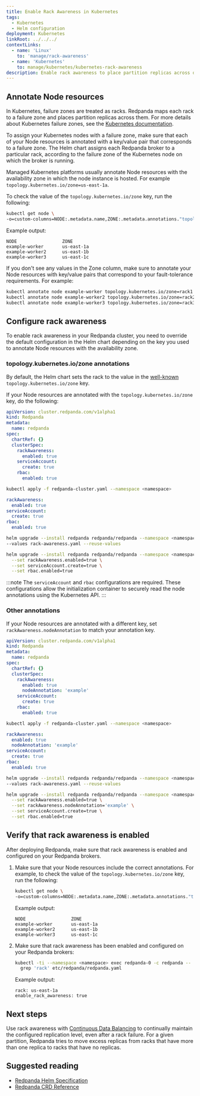 ```yaml
---
title: Enable Rack Awareness in Kubernetes
tags:
  - Kubernetes
  - Helm configuration
deployment: Kubernetes
linkRoot: ../../../
contextLinks:
  - name: 'Linux'
    to: 'manage/rack-awareness'
  - name: 'Kubernetes'
    to: manage/kubernetes/kubernetes-rack-awareness
description: Enable rack awareness to place partition replicas across different failure zones.
---
```


<head>
    <meta name="title" content="Enable Rack Awareness in Kubernetes | Redpanda Docs"/>
    <meta name="description" content="Enable rack awareness to place partition replicas across different failure zones."/>
    <link rel="canonical" href="https://docs.redpanda.com/docs/manage/kubernetes/kubernetes-rack-awareness/" />
</head>



<ContextLink frontmatter={frontMatter}
/>

<AboutRackAwareness/>

## Annotate Node resources

In Kubernetes, failure zones are treated as racks. Redpanda maps each rack to a failure zone and places partition replicas across them. For more details about Kubernetes failure zones, see the [Kubernetes documentation](https://kubernetes.io/docs/setup/best-practices/multiple-zones/).

To assign your Kubernetes nodes with a failure zone, make sure that each of your Node resources is annotated with a key/value pair that corresponds to a failure zone. The Helm chart assigns each Redpanda broker to a particular rack, according to the failure zone of the Kubernetes node on which the broker is running.

Managed Kubernetes platforms usually annotate Node resources with the availability zone in which the node instance is hosted. For example `topology.kubernetes.io/zone=us-east-1a`.

To check the value of the `topology.kubernetes.io/zone` key, run the following:

```bash
kubectl get node \
-o=custom-columns=NODE:.metadata.name,ZONE:.metadata.annotations."topology\.kubernetes\.io/zone"
```

Example output:

```text-no-copy
NODE                 ZONE
example-worker       us-east-1a
example-worker2      us-east-1b
example-worker3      us-east-1c
```

If you don't see any values in the Zone column, make sure to annotate your Node resources with key/value pairs that correspond to your fault-tolerance requirements. For example:

```bash
kubectl annotate node example-worker topology.kubernetes.io/zone=rack1
kubectl annotate node example-worker2 topology.kubernetes.io/zone=rack2
kubectl annotate node example-worker3 topology.kubernetes.io/zone=rack3
```

## Configure rack awareness

To enable rack awareness in your Redpanda cluster, you need to override the default configuration in the Helm chart depending on the key you used to annotate Node resources with the availability zone.

### topology.kubernetes.io/zone annotations

By default, the Helm chart sets the rack to the value in the [well-known](https://kubernetes.io/docs/reference/labels-annotations-taints/#topologykubernetesiozone) `topology.kubernetes.io/zone` key.

If your Node resources are annotated with the `topology.kubernetes.io/zone` key, do the following:

<Tabs groupId="kubernetes-tool">
<TabItem value="operator" label="Helm + Operator">

```yaml title="redpanda-cluster.yaml"
apiVersion: cluster.redpanda.com/v1alpha1
kind: Redpanda
metadata:
  name: redpanda
spec:
  chartRef: {}
  clusterSpec:
    rackAwareness:
      enabled: true
    serviceAccount:
      create: true
    rbac:
      enabled: true
```

```bash
kubectl apply -f redpanda-cluster.yaml --namespace <namespace>
```


</TabItem>
<TabItem value="helm" label="Helm">
<Tabs groupId="helm-config">
<TabItem value="values" label="--values">

```yaml title="rack-awareness.yaml"
rackAwareness:
  enabled: true
serviceAccount:
  create: true
rbac:
  enabled: true
```

```bash
helm upgrade --install redpanda redpanda/redpanda --namespace <namespace> --create-namespace \
--values rack-awareness.yaml --reuse-values
```

</TabItem>
<TabItem value="flags" label="--set">

```bash
helm upgrade --install redpanda redpanda/redpanda --namespace <namespace> --create-namespace \
  --set rackAwareness.enabled=true \
  --set serviceAccount.create=true \
  --set rbac.enabled=true
```

</TabItem>
</Tabs>
</TabItem>
</Tabs>

:::note
The `serviceAccount` and `rbac` configurations are required. These configurations allow the initialization container to securely read the node annotations using the Kubernetes API.
:::

### Other annotations

If your Node resources are annotated with a different key, set `rackAwareness.nodeAnnotation` to match your annotation key.

<Tabs groupId="kubernetes-tool">
<TabItem value="operator" label="Helm + Operator">

```yaml title="redpanda-cluster.yaml"
apiVersion: cluster.redpanda.com/v1alpha1
kind: Redpanda
metadata:
  name: redpanda
spec:
  chartRef: {}
  clusterSpec:
    rackAwareness:
      enabled: true
      nodeAnnotation: 'example'
    serviceAccount:
      create: true
    rbac:
      enabled: true
```

```bash
kubectl apply -f redpanda-cluster.yaml --namespace <namespace>
```


</TabItem>
<TabItem value="helm" label="Helm">
<Tabs groupId="helm-config">
<TabItem value="values" label="--values">

```yaml title="rack-awareness.yaml"
rackAwareness:
  enabled: true
  nodeAnnotation: 'example'
serviceAccount:
  create: true
rbac:
  enabled: true
```

```bash
helm upgrade --install redpanda redpanda/redpanda --namespace <namespace> --create-namespace \
--values rack-awareness.yaml --reuse-values
```

</TabItem>
<TabItem value="flags" label="--set">

```bash
helm upgrade --install redpanda redpanda/redpanda --namespace <namespace> --create-namespace \
  --set rackAwareness.enabled=true \
  --set rackAwareness.nodeAnnotation='example' \
  --set serviceAccount.create=true \
  --set rbac.enabled=true
```

</TabItem>
</Tabs>
</TabItem>
</Tabs>

## Verify that rack awareness is enabled

After deploying Redpanda, make sure that rack awareness is enabled and configured on your Redpanda brokers.

1. Make sure that your Node resources include the correct annotations. For example, to check the value of the `topology.kubernetes.io/zone` key, run the following:

    ```bash
    kubectl get node \
    -o=custom-columns=NODE:.metadata.name,ZONE:.metadata.annotations."topology\.kubernetes\.io/zone"
    ```

    Example output:

    ```
    NODE                 ZONE
    example-worker       us-east-1a
    example-worker2      us-east-1b
    example-worker3      us-east-1c
    ```

1. Make sure that rack awareness has been enabled and configured on your Redpanda brokers:

    ```bash
    kubectl -ti --namespace <namespace> exec redpanda-0 -c redpanda -- \
      grep 'rack' etc/redpanda/redpanda.yaml
    ```

    Example output:

    ```
    rack: us-east-1a
    enable_rack_awareness: true
    ```

## Next steps

Use rack awareness with [Continuous Data Balancing](../../cluster-maintenance/continuous-data-balancing/) to continually maintain the configured replication level, even after a rack failure. For a given partition, Redpanda tries to move excess replicas from racks that have more than one replica to racks that have no replicas.

## Suggested reading

- [Redpanda Helm Specification](../../../reference/redpanda-helm-spec#rackawareness)
- [Redpanda CRD Reference](../../../reference/crd)